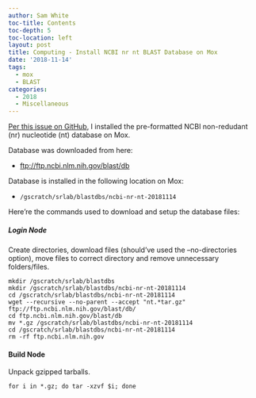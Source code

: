 ```yaml
---
author: Sam White
toc-title: Contents
toc-depth: 5
toc-location: left
layout: post
title: Computing - Install NCBI nr nt BLAST Database on Mox
date: '2018-11-14'
tags:
  - mox
  - BLAST
categories:
  - 2018
  - Miscellaneous
---
```

[Per this issue on GitHub](https://github.com/RobertsLab/resources/issues/485), I installed the pre-formatted NCBI non-redudant (nr) nucleotide (nt) database on Mox.

Database was downloaded from here:

- [ftp://ftp.ncbi.nlm.nih.gov/blast/db](ftp://ftp.ncbi.nlm.nih.gov/blast/db)

Database is installed in the following location on Mox:

- ```/gscratch/srlab/blastdbs/ncbi-nr-nt-20181114```

Here're the commands used to download and setup the database files:

##### Login Node

Create directories, download files (should've used the --no-directories option), move files to correct directory and remove unnecessary folders/files.
```
mkdir /gscratch/srlab/blastdbs
mkdir /gscratch/srlab/blastdbs/ncbi-nr-nt-20181114
cd /gscratch/srlab/blastdbs/ncbi-nr-nt-20181114
wget --recursive --no-parent --accept "nt.*tar.gz" ftp://ftp.ncbi.nlm.nih.gov/blast/db/
cd ftp.ncbi.nlm.nih.gov/blast/db
mv *.gz /gscratch/srlab/blastdbs/ncbi-nr-nt-20181114
cd /gscratch/srlab/blastdbs/ncbi-nr-nt-20181114
rm -rf ftp.ncbi.nlm.nih.gov
```

#### Build Node

Unpack gzipped tarballs.
```
for i in *.gz; do tar -xzvf $i; done
```
